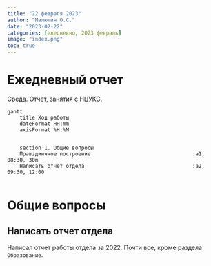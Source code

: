 ```yaml
---
title: "22 февраля 2023"
author: "Малютин О.С."
date: "2023-02-22"
categories: [ежедневно, 2023 февраль]
image: "index.png"
toc: true
---
```




# Ежедневный отчет

Среда. Отчет, занятия с НЦУКС.


```mermaid
gantt
    title Ход работы
    dateFormat HH:mm
    axisFormat %H:%M

   
    section 1. Общие вопросы
    Правздинчное построение                                 :a1, 08:30, 30m
    Написать отчет отдела                                   :a2, 09:30, 12:00
    
```


# Общие вопросы

## Написать отчет отдела

Написал отчет работы отдела за 2022. Почти все, кроме раздела `Образование`.


